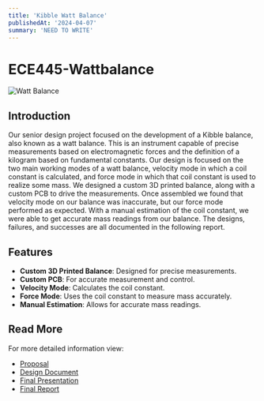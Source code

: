 ```yaml
---
title: 'Kibble Watt Balance'
publishedAt: '2024-04-07'
summary: 'NEED TO WRITE'
---
```


# ECE445-Wattbalance

![Watt Balance](/images/wattbalance/balance.jpeg)

## Introduction
Our senior design project focused on the development of a Kibble balance, also known as a watt balance. This is an instrument capable of precise measurements based on electromagnetic forces and the definition of a kilogram based on fundamental constants. Our design is focused on the two main working modes of a watt balance, velocity mode in which a coil constant is calculated, and force mode in which that coil constant is used to realize some mass. We designed a custom 3D printed balance, along with a custom PCB to drive the measurements. Once assembled we found that velocity mode on our balance was inaccurate, but our force mode performed as expected. With a manual estimation of the coil constant, we were able to get accurate mass readings from our balance. The designs, failures, and successes are all documented in the following report.

## Features
- **Custom 3D Printed Balance**: Designed for precise measurements.
- **Custom PCB**: For accurate measurement and control.
- **Velocity Mode**: Calculates the coil constant.
- **Force Mode**: Uses the coil constant to measure mass accurately.
- **Manual Estimation**: Allows for accurate mass readings.

## Read More
For more detailed information view:
- [Proposal](Documentation/proposal2.pdf)
- [Design Document](Documentation/design_document1.pdf)
- [Final Presentation](Documentation/other1.pdf)
- [Final Report](Documentation/final.pdf)
